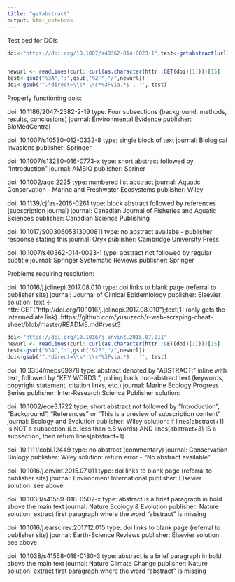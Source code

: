```yaml
---
title: "getabstract"
output: html_notebook
---
```

Test bed for DOIs

```r
doi<-"https://doi.org/10.1007/s40362-014-0023-1";test<-getabstract(url);print(test)


newurl <- readLines(curl::curl(as.character(httr::GET(doi)[1])))[15]
test<-gsub("%3A",":",gsub("%2F","/",newurl))
doi<-gsub('^.*direct=\\s*|\\s*%3Fvia.*$', '', test)

```


Properly functioning dois:

doi: 10.1186/2047-2382-2-19
type: Four subsections (background, methods, results, conclusions)
journal: Environmental Evidence
publisher: BioMedCentral

doi: 10.1007/s10530-012-0332-8
type: single block of text
journal: Biological Invasions
publisher: Springer

doi: 10.1007/s13280-016-0773-x
type: short abstract followed by "Introduction"
journal: AMBIO
publisher: Spriner

doi: 10.1002/aqc.2225
type: numbered list abstract
journal: Aquatic Conservation - Marine and Freshwater Ecosystems
publisher: Wiley

doi: 10.1139/cjfas-2016-0261
type: block abstract followed by references (subscription journal)
journal: Canadian Journal of Fisheries and Aquatic Sciences
publisher: Canadian Science Publishing

doi: 10.1017/S0030605313000811
type: no abstract availabe - publisher response stating this
journal: Oryx
publisher: Cambridge University Press

doi: 10.1007/s40362-014-0023-1
type: abstract not followed by regular subtitle
journal: Springer Systematic Reviews
publisher: Springer




Problems requiring resolution:

doi: 10.1016/j.jclinepi.2017.08.010
type: doi links to blank page (referral to publisher site)
journal: Journal of Clinical Epidemiology
publisher: Elsevier
solution: text <- httr::GET("http://doi.org/10.1016/j.jclinepi.2017.08.010");text[1] (only gets the intermediate link). https://github.com/yusuzech/r-web-scraping-cheat-sheet/blob/master/README.md#rvest3

```r
doi<-"https://doi.org/10.1016/j.envint.2015.07.011"
newurl <- readLines(curl::curl(as.character(httr::GET(doi)[1])))[15]
test<-gsub("%3A",":",gsub("%2F","/",newurl))
doi<-gsub('^.*direct=\\s*|\\s*%3Fvia.*$', '', test)
```

doi: 10.3354/meps09978
type: abstract denoted by "ABSTRACT: " inline with text, followed by "KEY WORDS: ", pulling back non-abstract text (keywords, copyright statement, citation links, etc.)
journal: Marine Ecology Progress Series
publisher: Inter-Research Science Publisher
solution: 

doi: 10.1002/ece3.1722
type: short abstract not followed by "Introduction", "Background", "References" or "This is a preview of subscription content"
journal: Ecology and Evolution
publisher: Wiley
solution: if lines[abstract+1] is NOT a subsection (i.e. less than c.8 words) AND lines[abstract+3] IS a subsection, then return lines[abstract+1]

doi: 10.1111/cobi.12449
type: no abstract (commentary)
journal: Conservation Biology
publisher: Wiley
solution: return error - "No abstract available"

doi: 10.1016/j.envint.2015.07.011
type: doi links to blank page (referral to publisher site)
journal: Environment International
publisher: Elsevier
solution: see above

doi: 10.1038/s41559-018-0502-x
type: abstract is a brief paragraph in bold above the main text
journal: Nature Ecology & Evolution
publisher: Nature
solution: extract first paragraph where the word "abstract" is missing

doi: 10.1016/j.earscirev.2017.12.015
type: doi links to blank page (referral to publisher site)
journal: Earth-Science Reviews
publisher: Elsevier
solution: see above

doi: 10.1038/s41558-018-0180-3
type: abstract is a brief paragraph in bold above the main text
journal: Nature Climate Change
publisher: Nature
solution: extract first paragraph where the word "abstract" is missing
